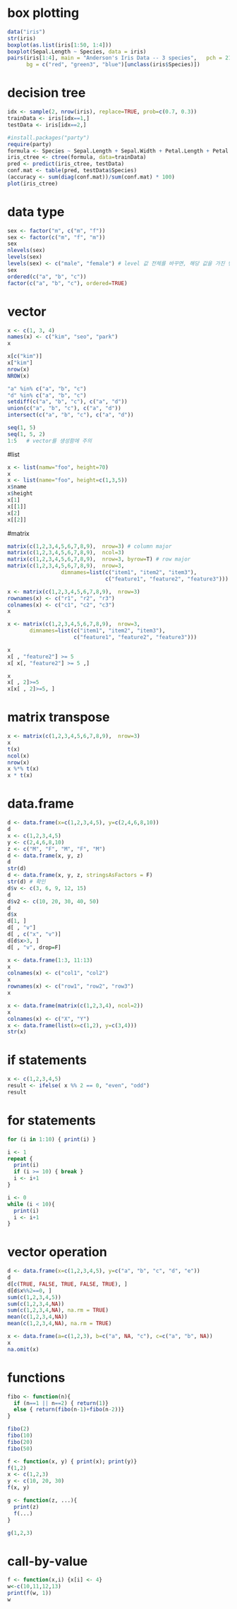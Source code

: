 # box plotting
```r
data("iris")
str(iris)
boxplot(as.list(iris[1:50, 1:4]))
boxplot(Sepal.Length ~ Species, data = iris)
pairs(iris[1:4], main = "Anderson's Iris Data -- 3 species",   pch = 21, 
      bg = c("red", "green3", "blue")[unclass(iris$Species)])
```

# decision tree
```r
idx <- sample(2, nrow(iris), replace=TRUE, prob=c(0.7, 0.3))
trainData <- iris[idx==1,]
testData <- iris[idx==2,]

#install.packages("party")
require(party)
formula <- Species ~ Sepal.Length + Sepal.Width + Petal.Length + Petal.Width
iris_ctree <- ctree(formula, data=trainData)
pred <- predict(iris_ctree, testData)
conf.mat <- table(pred, testData$Species)
(accuracy <- sum(diag(conf.mat))/sum(conf.mat) * 100)
plot(iris_ctree)
```

# data type
```r

sex <- factor("m", c("m", "f"))
sex <- factor(c("m", "f", "m"))
sex
nlevels(sex)
levels(sex)
levels(sex) <- c("male", "female") # level 값 전체를 바꾸면, 해당 값을 가진 변수도 변한다. 
sex
ordered(c("a", "b", "c"))
factor(c("a", "b", "c"), ordered=TRUE)
```

# vector
```r
x <- c(1, 3, 4)
names(x) <- c("kim", "seo", "park")
x

x[c("kim")]
x["kim"]
nrow(x)
NROW(x)

"a" %in% c("a", "b", "c")
"d" %in% c("a", "b", "c")
setdiff(c("a", "b", "c"), c("a", "d"))
union(c("a", "b", "c"), c("a", "d"))
intersect(c("a", "b", "c"), c("a", "d"))

seq(1, 5)
seq(1, 5, 2)
1:5   # vector를 생성함에 주의

```

#list
```r
x <- list(namw="foo", height=70)
x
x <- list(name="foo", height=c(1,3,5))
x$name
x$height
x[1]
x[[1]]
x[2]
x[[2]]

```

#matrix
```r
matrix(c(1,2,3,4,5,6,7,8,9),  nrow=3) # column major
matrix(c(1,2,3,4,5,6,7,8,9),  ncol=3)
matrix(c(1,2,3,4,5,6,7,8,9),  nrow=3, byrow=T) # row major
matrix(c(1,2,3,4,5,6,7,8,9),  nrow=3, 
                 dimnames=list(c("item1", "item2", "item3"), 
                               c("feature1", "feature2", "feature3")))

x <- matrix(c(1,2,3,4,5,6,7,8,9),  nrow=3)
rownames(x) <- c("r1", "r2", "r3")
colnames(x) <- c("c1", "c2", "c3")
x

x <- matrix(c(1,2,3,4,5,6,7,8,9),  nrow=3, 
       dimnames=list(c("item1", "item2", "item3"), 
                     c("feature1", "feature2", "feature3")))

x
x[ , "feature2"] >= 5
x[ x[, "feature2"] >= 5 ,]

x
x[ , 2]>=5
x[x[ , 2]>=5, ]

```

# matrix transpose
```r
x <- matrix(c(1,2,3,4,5,6,7,8,9),  nrow=3)
x
t(x)
ncol(x)
nrow(x)
x %*% t(x)
x * t(x)

```

# data.frame
```r
d <- data.frame(x=c(1,2,3,4,5), y=c(2,4,6,8,10))
d
x <- c(1,2,3,4,5)
y <- c(2,4,6,8,10)
z <- c("M", "F", "M", "F", "M")
d <- data.frame(x, y, z)
d
str(d)
d <- data.frame(x, y, z, stringsAsFactors = F)
str(d) # 확인
d$v <- c(3, 6, 9, 12, 15)
d
d$v2 <- c(10, 20, 30, 40, 50)
d
d$x
d[1, ]
d[ , "v"]
d[ , c("x", "v")]
d[d$x>3, ]
d[ , "v", drop=F]

x <- data.frame(1:3, 11:13)
x
colnames(x) <- c("col1", "col2")
x
rownames(x) <- c("row1", "row2", "row3")
x

x <- data.frame(matrix(c(1,2,3,4), ncol=2))
x
colnames(x) <- c("X", "Y")
x <- data.frame(list(x=c(1,2), y=c(3,4)))
str(x)

```

# if statements
```r

x <- c(1,2,3,4,5)
result <- ifelse( x %% 2 == 0, "even", "odd")
result
```

# for statements
```r
for (i in 1:10) { print(i) }

i <- 1
repeat {
  print(i)
  if (i >= 10) { break }
  i <- i+1
}

i <- 0
while (i < 10){
  print(i)
  i <- i+1
}

```

# vector operation
```r
d <- data.frame(x=c(1,2,3,4,5), y=c("a", "b", "c", "d", "e"))
d
d[c(TRUE, FALSE, TRUE, FALSE, TRUE), ]
d[d$x%%2==0, ]
sum(c(1,2,3,4,5))
sum(c(1,2,3,4,NA))
sum(c(1,2,3,4,NA), na.rm = TRUE)
mean(c(1,2,3,4,NA))
mean(c(1,2,3,4,NA), na.rm = TRUE)

x <- data.frame(a=c(1,2,3), b=c("a", NA, "c"), c=c("a", "b", NA))
x
na.omit(x)

```

# functions
```r
fibo <- function(n){
  if (n==1 || n==2) { return(1)}
  else { return(fibo(n-1)+fibo(n-2))}
}

fibo(2)
fibo(10)
fibo(20)
fibo(50)

f <- function(x, y) { print(x); print(y)}
f(1,2)
x <- c(1,2,3)
y <- c(10, 20, 30)
f(x, y)

g <- function(z, ...){
  print(z)
  f(...)
}

g(1,2,3)

```

# call-by-value
```r
f <- function(x,i) {x[i] <- 4}
w<-c(10,11,12,13)
print(f(w, 1))
w

```

